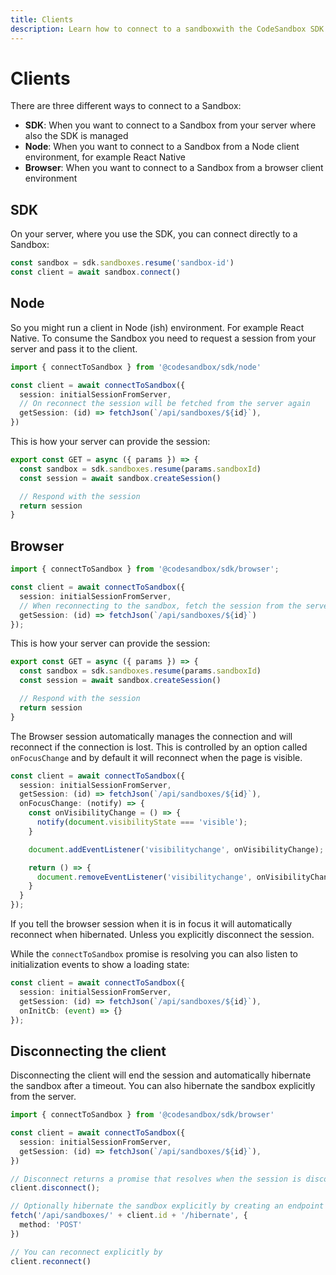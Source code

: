```yaml
---
title: Clients
description: Learn how to connect to a sandboxwith the CodeSandbox SDK.
---
```



# Clients

There are three different ways to connect to a Sandbox:

- **SDK**: When you want to connect to a Sandbox from your server where also the SDK is managed
- **Node**: When you want to connect to a Sandbox from a Node client environment, for example React Native
- **Browser**: When you want to connect to a Sandbox from a browser client environment

## SDK

On your server, where you use the SDK, you can connect directly to a Sandbox:

```ts
const sandbox = sdk.sandboxes.resume('sandbox-id')
const client = await sandbox.connect()
```

## Node

So you might run a client in Node (ish) environment. For example React Native. To consume the Sandbox you need to request a session from your server and pass it to the client.

```ts
import { connectToSandbox } from '@codesandbox/sdk/node'

const client = await connectToSandbox({
  session: initialSessionFromServer,
  // On reconnect the session will be fetched from the server again
  getSession: (id) => fetchJson(`/api/sandboxes/${id}`),
})
```

This is how your server can provide the session:

```ts
export const GET = async ({ params }) => {
  const sandbox = sdk.sandboxes.resume(params.sandboxId)
  const session = await sandbox.createSession()

  // Respond with the session
  return session
}
```

## Browser

```ts
import { connectToSandbox } from '@codesandbox/sdk/browser';

const client = await connectToSandbox({
  session: initialSessionFromServer,
  // When reconnecting to the sandbox, fetch the session from the server
  getSession: (id) => fetchJson(`/api/sandboxes/${id}`)
});
```

This is how your server can provide the session:

```ts
export const GET = async ({ params }) => {
  const sandbox = sdk.sandboxes.resume(params.sandboxId)
  const session = await sandbox.createSession()

  // Respond with the session
  return session
}
```

The Browser session automatically manages the connection and will reconnect if the connection is lost. This is controlled by an option called `onFocusChange` and by default it will reconnect when the page is visible.

```ts
const client = await connectToSandbox({
  session: initialSessionFromServer,
  getSession: (id) => fetchJson(`/api/sandboxes/${id}`),
  onFocusChange: (notify) => {
    const onVisibilityChange = () => {
      notify(document.visibilityState === 'visible');
    }

    document.addEventListener('visibilitychange', onVisibilityChange);

    return () => {
      document.removeEventListener('visibilitychange', onVisibilityChange);
    }
  }
});
```

If you tell the browser session when it is in focus it will automatically reconnect when hibernated. Unless you explicitly disconnect the session.

While the `connectToSandbox` promise is resolving you can also listen to initialization events to show a loading state:

```ts
const client = await connectToSandbox({
  session: initialSessionFromServer,
  getSession: (id) => fetchJson(`/api/sandboxes/${id}`),
  onInitCb: (event) => {}
});
```

## Disconnecting the client

Disconnecting the client will end the session and automatically hibernate the sandbox after a timeout. You can also hibernate the sandbox explicitly from the server.

```ts
import { connectToSandbox } from '@codesandbox/sdk/browser'

const client = await connectToSandbox({
  session: initialSessionFromServer,
  getSession: (id) => fetchJson(`/api/sandboxes/${id}`),
})

// Disconnect returns a promise that resolves when the session is disconnected
client.disconnect();

// Optionally hibernate the sandbox explicitly by creating an endpoint on your server
fetch('/api/sandboxes/' + client.id + '/hibernate', {
  method: 'POST'
})

// You can reconnect explicitly by
client.reconnect()
```
